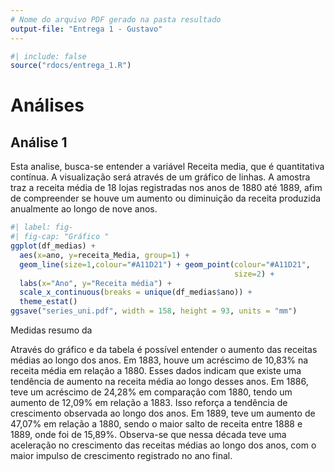 ```yaml
---
# Nome do arquivo PDF gerado na pasta resultado
output-file: "Entrega 1 - Gustavo"
---
```


```r
#| include: false
source("rdocs/entrega_1.R")
```


# Análises

## Análise 1

Esta analise, busca-se entender a variável Receita media, que é quantitativa contínua. A visualização será através de um gráfico de linhas. A amostra traz a receita média de 18 lojas registradas nos anos de 1880 até 1889, afim de compreender se houve um aumento ou diminuição da receita produzida anualmente ao longo de nove anos.

```r
#| label: fig-
#| fig-cap: "Gráfico "
ggplot(df_medias) +
  aes(x=ano, y=receita_Media, group=1) +
  geom_line(size=1,colour="#A11D21") + geom_point(colour="#A11D21",
                                                  size=2) +
  labs(x="Ano", y="Receita média") +
  scale_x_continuous(breaks = unique(df_medias$ano)) +
  theme_estat() 
ggsave("series_uni.pdf", width = 158, height = 93, units = "mm")


```


::: {#quad- layout-align="center" quad-pos="H"}
```{=latex}

```

Medidas resumo da 
:::



::: {#tbl-modalidades layout-align="center" tbl-pos="H"}
```{=latex}
\begin{tabular}{c|c|c}
\toprule
\textbf{Anos} & \textbf{Média das receitas} & \textbf{Porcentagem de aumento} \\
\midrule
1880 & 105.399,0 & - \\
1881 & 112.110,0 & 6,37\% \\
1882 & 112.452,4 & 0,31\% \\
1883 & 116.856,9 & 3,92\% \\
1884 & 119.989,8 & 2,68\% \\
1885 & 129.969,0 & 8,32\% \\
1886 & 130.989,2 & 0,78\% \\
1887 & 135.444,8 & 3,40\% \\
1888 & 133.757,6 & −1,25\% \\
1889 & 155.009,1 & 15,89\% \\
\midrule
\textbf{Total} & 1.252.977,8 & 47,07\% \\
\bottomrule
\end{tabular}


```



:::

Através do gráfico e da tabela é possível entender o aumento das receitas médias ao longo dos anos. Em 1883, houve um acréscimo de 10,83% na receita média em relação a 1880. Esses dados indicam que existe uma tendência de aumento na receita média ao longo desses anos. Em 1886, teve um acréscimo de 24,28% em comparação com 1880, tendo um aumento de 12,09% em relação a 1883. Isso reforça a tendência de crescimento observada ao longo dos anos. Em 1889, teve um aumento de 47,07% em relação a 1880, sendo o maior salto de receita entre 1888 e 1889, onde foi de 15,89%. Observa-se que nessa década teve uma aceleração no crescimento das receitas médias ao longo dos anos, com o maior impulso de crescimento registrado no ano final.



